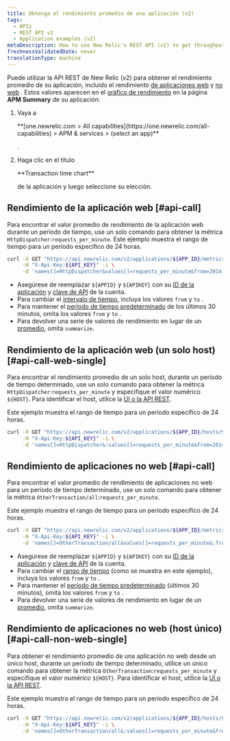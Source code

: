 ```yaml
---
title: Obtenga el rendimiento promedio de una aplicación (v2)
tags:
  - APIs
  - REST API v2
  - Application examples (v2)
metaDescription: How to use New Relic's REST API (v2) to get throughput values (similar to the Throughput chart on your APM Summary page) for web or non-web apps.
freshnessValidatedDate: never
translationType: machine
---
```


Puede utilizar la API REST de New Relic (v2) para obtener el rendimiento promedio de su aplicación, incluido el rendimiento [de aplicaciones web](/docs/using-new-relic/welcome-new-relic/getting-started/glossary#transaction) y [no web](/docs/using-new-relic/welcome-new-relic/getting-started/glossary#non-web-transaction) . Estos valores aparecen en el [gráfico de rendimiento](/docs/apm/applications-menu/monitoring/apm-overview-page-view-transaction-apdex-usage-data#overview_charts) en la página <DNT>**APM Summary**</DNT> de su aplicación:

1. Vaya a

   <DNT>
     **[one.newrelic.com > All capabilities](https://one.newrelic.com/all-capabilities) > APM & services > (select an app)**
   </DNT>

   .

2. Haga clic en el título

   <DNT>
     **Transaction time chart**
   </DNT>

   de la aplicación y luego seleccione su elección.

## Rendimiento de la aplicación web [#api-call]

Para encontrar el valor promedio de rendimiento de la aplicación web durante un período de tiempo, use un solo comando para obtener la métrica `HttpDispatcher`:`requests_per_minute`. Este ejemplo muestra el rango de tiempo para un período específico de 24 horas.

```bash
curl -X GET "https://api.newrelic.com/v2/applications/${APP_ID}/metrics/data.json" \
     -H "X-Api-Key:${API_KEY}" -i \
     -d 'names[]=HttpDispatcher&values[]=requests_per_minute&from=2014-02-21T23:59:00+00:00&to=2014-02-22T23:59:00+00:00&summarize=true'
```

* Asegúrese de reemplazar `${APPID}` y `${APIKEY}` con su [ID de la aplicación](/docs/apm/apis/requirements/identification-code) y [clave de API](/docs/apis/rest-api-v2/requirements/rest-api-key) de la cuenta.
* Para cambiar el [intervalo de tiempo](/docs/apm/apis/requirements/extracting-metric-data), incluya los valores `from` y `to` .
* Para mantener el [período de tiempo predeterminado](/docs/apm/apis/api-v2-examples/specifying-time-range-api-v2) de los últimos 30 minutos, omita los valores `from` y `to` .
* Para devolver una serie de valores de rendimiento en lugar de un [promedio](/docs/apm/apis/requirements/calculating-average-metric-values-summarize), omita `summarize`.

## Rendimiento de la aplicación web (un solo host) [#api-call-web-single]

Para encontrar el rendimiento promedio de un solo host, durante un período de tiempo determinado, use un solo comando para obtener la métrica `HttpDispatcher`:`requests_per_minute` y especifique el valor numérico `${HOST}`. Para identificar el host, utilice la [UI o la API REST](/docs/apis/rest-api-v2/requirements/listing-host-instance-application-server-ids#locating_host_id).

Este ejemplo muestra el rango de tiempo para un período específico de 24 horas.

```bash
curl -X GET "https://api.newrelic.com/v2/applications/${APP_ID}/hosts/${HOST}/metrics/data.json" \
     -H "X-Api-Key:${API_KEY}" -i \
     -d 'names[]=HttpDispatcher&:values[]=requests_per_minute&from=2014-02-21T23:59:00+00:00&to=2014-02-22T23:59:00+00:00&:summarize=true'
```

## Rendimiento de aplicaciones no web [#api-call]

Para encontrar el valor promedio de rendimiento de aplicaciones no web para un período de tiempo determinado, use un solo comando para obtener la métrica `OtherTransaction/all`:`requests_per_minute`.

Este ejemplo muestra el rango de tiempo para un período específico de 24 horas.

```bash
curl -X GET "https://api.newrelic.com/v2/applications/${APP_ID}/metrics/data.json" \
     -H "X-Api-Key:${API_KEY}" -i \
     -d 'names[]=OtherTransaction/all&values[]=requests_per_minute&;from=2014-02-21T23:59:00+00:00&to=2014-02-22T23:59:00+00:00&summarize=true'
```

* Asegúrese de reemplazar `${APPID}` y `${APIKEY}` con su [ID de la aplicación](/docs/apm/apis/requirements/identification-code) y [clave de API](/docs/apis/rest-api-v2/requirements/rest-api-key) de la cuenta.
* Para cambiar el [rango de tiempo](/docs/apm/apis/requirements/extracting-metric-data) (como se muestra en este ejemplo), incluya los valores `from` y `to` .
* Para mantener el [período de tiempo predeterminado](/docs/apm/apis/api-v2-examples/specifying-time-range-api-v2) (últimos 30 minutos), omita los valores `from` y `to` .
* Para devolver una serie de valores de rendimiento en lugar de un [promedio](/docs/apm/apis/requirements/calculating-average-metric-values-summarize), omita `summarize`.

## Rendimiento de aplicaciones no web (host único) [#api-call-non-web-single]

Para obtener el rendimiento promedio de una aplicación no web desde un único host, durante un período de tiempo determinado, utilice un único comando para obtener la métrica `OtherTransaction`:`requests_per_minute` y especifique el valor numérico `${HOST}`. Para identificar el host, utilice la [UI o la API REST](/docs/apis/rest-api-v2/requirements/listing-host-instance-application-server-ids#locating_host_id).

Este ejemplo muestra el rango de tiempo para un período específico de 24 horas.

```bash
curl -X GET "https://api.newrelic.com/v2/applications/${APP_ID}/hosts/${HOST}/metrics/data.json" \
     -H "X-Api-Key:${API_KEY}" -i \
     -d 'names[]=OtherTransaction/all&:values[]=requests_per_minute&from=2014-02-21T23:59:00+00:00&to=2014-02-22T23:59:00+00:00&:summarize=true'
```
